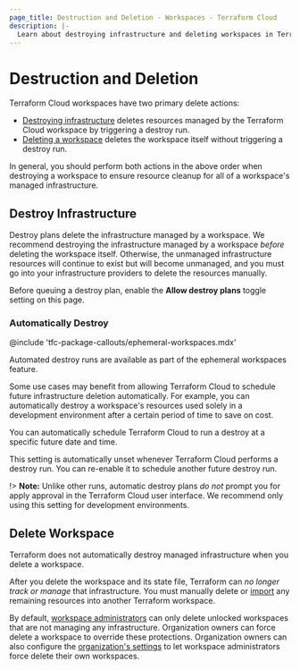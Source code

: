 ```yaml
---
page_title: Destruction and Deletion - Workspaces - Terraform Cloud
description: |-
  Learn about destroying infrastructure and deleting workspaces in Terraform Cloud.
---
```


# Destruction and Deletion

Terraform Cloud workspaces have two primary delete actions:

- [Destroying infrastructure](#destroy-infrastructure) deletes resources managed by the Terraform Cloud workspace by triggering a destroy run.
- [Deleting a workspace](#delete-workspaces) deletes the workspace itself without triggering a destroy run.

In general, you should perform both actions in the above order when destroying a workspace to ensure resource cleanup for all of a workspace's managed infrastructure.

## Destroy Infrastructure

Destroy plans delete the infrastructure managed by a workspace. We recommend destroying the infrastructure managed by a workspace _before_ deleting the workspace itself. Otherwise, the unmanaged infrastructure resources will continue to exist but will become unmanaged, and you must go into your infrastructure providers to delete the resources manually.

Before queuing a destroy plan, enable the **Allow destroy plans** toggle setting on this page.

### Automatically Destroy

<!-- BEGIN: TFC:only name:pnp-callout -->
@include 'tfc-package-callouts/ephemeral-workspaces.mdx'
<!-- END: TFC:only name:pnp-callout -->

Automated destroy runs are available as part of the ephemeral workspaces feature.

Some use cases may benefit from allowing Terraform Cloud to schedule future infrastructure deletion automatically. For example, you can automatically destroy a workspace's resources used solely in a development environment after a certain period of time to save on cost.

You can automatically schedule Terraform Cloud to run a destroy at a specific future date and time.

This setting is automatically unset whenever Terraform Cloud performs a destroy run. You can re-enable it to schedule another future destroy run.

!> **Note:** Unlike other runs, automatic destroy plans _do not_ prompt you for apply approval in the Terraform Cloud user interface. We recommend only using this setting for development environments.

## Delete Workspace

Terraform does not automatically destroy managed infrastructure when you delete a workspace.

After you delete the workspace and its state file, Terraform can _no longer track or manage_ that infrastructure. You must manually delete or [import](/terraform/cli/commands/import) any remaining resources into another Terraform workspace.

By default, [workspace administrators](/terraform/cloud-docs/users-teams-organizations/permissions#workspace-admins) can only delete unlocked workspaces that are not managing any infrastructure. Organization owners can force delete a workspace to override these protections. Organization owners can also configure the [organization's settings](/terraform/cloud-docs/users-teams-organizations/organizations#general) to let workspace administrators force delete their own workspaces.
